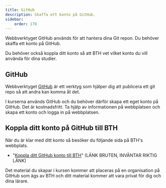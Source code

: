 ```yaml
---
title: GitHub
description: Skaffa ett konto på GitHub.
sidebar:
    order: 170
---
```



Webbverktyget GitHub används för att hantera dina Git repon. Du behöver skaffa ett konto på GitHub.

Du behöver också koppla ditt konto så att BTH vet vilket konto du vill använda för dina studier.



## GitHub

Webbverktyget [GitHub](https://github.com/) är ett verktyg som hjälper dig att publicera ett git repo så att andra kan komma åt det.

I kurserna används GitHub och du behöver därför skapa ett eget konto på GitHub. Det är kostnadsfritt. Ta hjälp av informationen på webbplatsen och skapa ett konto och logga in på webbplatsen.



## Koppla ditt konto på GitHub till BTH

När du är klar med ditt konto så besöker du följande sida på BTH's webbplats.

* "[Koppla ditt GitHub konto till BTH](https://bth.se/XXX)" (LÄNK BRUTEN, INVÄNTAR RIKTIG LÄNK)

Det material du skapar i kursen kommer att placeras på en organisation på GitHub som ägs av BTH och ditt material kommer att vara privat för dig och dina lärare.
